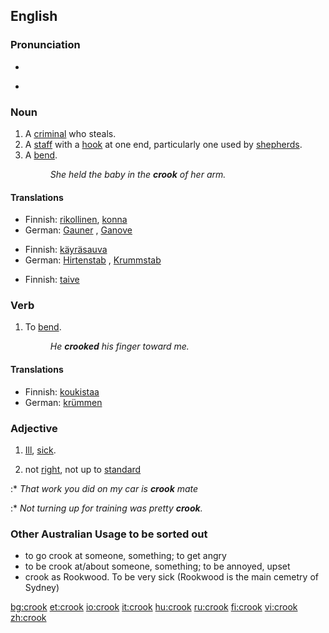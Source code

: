 ==English==

===Pronunciation===
*{{IPA|kɹʊk}}
*{{audio|en-us-crook.ogg|Audio (US)}}
*:{{rhymes|ʊk}}

===Noun===
{{en-noun}}

# A [[criminal]] who steals.
# A [[staff]] with a [[hook]] at one end, particularly one used by [[shepherd]]s.
# A [[bend]].
#:''She held the baby in the '''crook''' of her arm.''

====Translations====
{{trans-top|a criminal who steals}}
*Finnish: [[rikollinen]], [[konna]]
*German: [[Gauner]] {{m}}, [[Ganove]] {{m}}
{{trans-mid}}
{{trans-bottom}}

{{trans-top|a staff with a hook at one end, particularly one used by shepherds}}
*Finnish: [[käyräsauva]]
*German: [[Hirtenstab]] {{m}}, [[Krummstab]] {{m}}
{{trans-mid}}
{{trans-bottom}}

{{trans-top|a bend}}
*Finnish: [[taive]]
{{trans-mid}}
{{trans-bottom}}

===Verb===
{{en-verb}}

# {{transitive}} To [[bend]].
#: ''He '''crooked''' his finger toward me.''

====Translations====
{{trans-top|to bend}}
*Finnish: [[koukistaa]]
*German: [[krümmen]]
{{trans-mid}}
{{trans-bottom}}

===Adjective===
{{en-adj}}

# {{context|AU|slang}} [[ill|Ill]], [[sick]].
# {{context|AU|slang}} not [[right]], not up to [[standard]]
:* ''That work you did on my car is '''crook''' mate''
:* ''Not turning up for training was pretty '''crook'''.''

===Other Australian Usage to be sorted out===
{{rfc-header|Other Australian Usage to be sorted out}}
* to go crook at someone, something; to get angry
* to be crook at/about someone, something; to be annoyed, upset
* crook as Rookwood. To be very sick (Rookwood is the main cemetry of Sydney)

[[bg:crook]]
[[et:crook]]
[[io:crook]]
[[it:crook]]
[[hu:crook]]
[[ru:crook]]
[[fi:crook]]
[[vi:crook]]
[[zh:crook]]